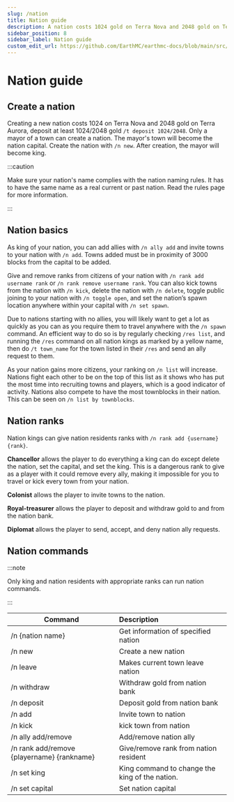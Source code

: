 ```yaml
---
slug: /nation
title: Nation guide
description: A nation costs 1024 gold on Terra Nova and 2048 gold on Terra Aurora. Deposit at least 1024/2048 to the town bank using /t deposit 1024/2048. Only a mayor of a town can create a nation. The mayor's town will become the nation's capital. Create the nation with /n new.
sidebar_position: 8
sidebar_label: Nation guide
custom_edit_url: https://github.com/EarthMC/earthmc-docs/blob/main/src/docs/nation.mdx
---
```

# Nation guide
## Create a nation
Creating a new nation costs 1024 on Terra Nova and 2048 gold on Terra Aurora, deposit at least 1024/2048 gold `/t deposit 1024/2048`. Only a mayor of a town can create a nation. The mayor's town will become the nation capital. Create the nation with `/n new`. After creation, the mayor will become king.

:::caution

Make sure your nation's name complies with the nation naming rules. It has to have the same name as a real current or past nation. Read the rules page for more information.

:::

## Nation basics
As king of your nation, you can add allies with `/n ally add` and invite towns to your nation with `/n add`. Towns added must be in proximity of 3000 blocks from the capital to be added.

Give and remove ranks from citizens of your nation with `/n rank add username rank` or `/n rank remove username rank`. You can also kick towns from the nation with `/n kick`, delete the nation with `/n delete`, toggle public joining to your nation with `/n toggle open`, and set the nation’s spawn location anywhere within your capital with `/n set spawn`.

Due to nations starting with no allies, you will likely want to get a lot as quickly as you can as you require them to travel anywhere with the `/n spawn` command. An efficient way to do so is by regularly checking `/res list`, and running the `/res` command on all nation kings as marked by a yellow name, then do `/t town_name` for the town listed in their `/res` and send an ally request to them.

As your nation gains more citizens, your ranking on `/n list` will increase. Nations fight each other to be on the top of this list as it shows who has put the most time into recruiting towns and players, which is a good indicator of activity. Nations also compete to have the most townblocks in their nation. This can be seen on `/n list by townblocks`.

## Nation ranks
Nation kings can give nation residents ranks with `/n rank add {username} {rank}`.

**Chancellor** allows the player to do everything a king can do except delete the nation, set the capital, and set the king. This is a dangerous rank to give as a player with it could remove every ally, making it impossible for you to travel or kick every town from your nation.

**Colonist** allows the player to invite towns to the nation.

**Royal-treasurer** allows the player to deposit and withdraw gold to and from the nation bank.

**Diplomat** allows the player to send, accept, and deny nation ally requests.

## Nation commands
:::note

Only king and nation residents with appropriate ranks can run nation commands.

:::

| Command       | Description          |
| ------------- |:-------------|
| /n {nation name}     | Get information of specified nation |
| /n new     | Create a new nation |
| /n leave     | Makes current town leave nation |
| /n withdraw     | Withdraw gold from nation bank |
| /n deposit     | Deposit gold from nation bank |
| /n add     | Invite town to nation |
| /n kick     | kick town from nation |
| /n ally add/remove   | Add/remove nation ally |
| /n rank add/remove {playername} {rankname}  | Give/remove rank from nation resident |
| /n set king     | King command to change the king of the nation. |
| /n set capital     | Set nation capital |
